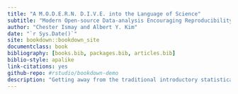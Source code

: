 ```yaml
--- 
title: "A M.O.D.E.R.N. D.I.V.E. into the Language of Science"
subtitle: "Modern Open-source Data-analysis Encouraging Reproducibility and iNtuitive Data-Inspired Visualization Efforts" #"The Language of Statistical & Data Sciences"
author: "Chester Ismay and Albert Y. Kim"
date: "`r Sys.Date()`"
site: bookdown::bookdown_site
documentclass: book
bibliography: [books.bib, packages.bib, articles.bib]
biblio-style: apalike
link-citations: yes
github-repo: #rstudio/bookdown-demo
description: "Getting away from the traditional introductory statistical curriculum more focused on reproducible research and modern data analysis techniques and tools"
---
```


